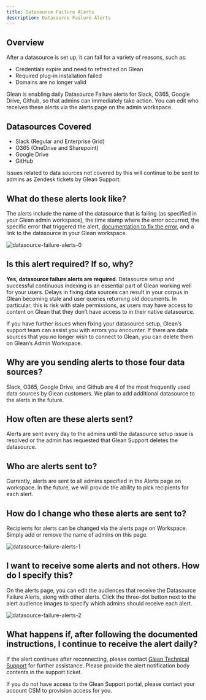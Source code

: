 ```yaml
---
title: Datasource Failure Alerts
description: Datasource Failure Alerts
---
```


## Overview

After a datasource is set up, it can fail for a variety of reasons, such as:

* Credentials expire and need to refreshed on Glean
* Required plug-in installation failed
* Domains are no longer valid

Glean is enabling daily Datasource Failure alerts for Slack, O365, Google Drive, Github, so that admins can immediately take action. You can edit who receives these alerts via the alerts page on the admin workspace.

## Datasources Covered

* Slack (Regular and Enterprise Grid)
* O365 (OneDrive and Sharepoint)
* Google Drive
* GitHub

Issues related to data sources not covered by this will continue to be sent to admins as Zendesk tickets by Glean Support.

## What do these alerts look like?

The alerts include the name of the datasource that is failing (as specified in your Glean admin workspace), the time stamp where the error occurred, the specific error that triggered the alert, [documentation to fix the error](https://support.glean.com/hc/en-us/sections/21066299704475-Glean-Error-Codes), and a link to the datasource in your Glean workspace.

![datasource-failure-alerts-0](/images/administration/datasource-failure-alerts-0.png)

## Is this alert required? If so, why?

**Yes, datasource failure alerts are required**. Datasource setup and successful continuous indexing is an essential part of Glean working well for your users. Delays in fixing data sources can result in your corpus in Glean becoming stale and user queries returning old documents. In particular, this is risk with stale permissions, as users may have access to content on Glean that they don’t have access to in their native datasource.

If you have further issues when fixing your datasource setup, Glean’s support team can assist you with errors you encounter. If there are data sources that you no longer wish to connect to Glean, you can delete them on Glean’s Admin Workspace.

## Why are you sending alerts to those four data sources?

Slack, O365, Google Drive, and Github are 4 of the most frequently used data sources by Glean customers. We plan to add additional datasource to the alerts in the future.

## How often are these alerts sent?

Alerts are sent every day to the admins until the datasource setup issue is resolved or the admin has requested that Glean Support deletes the datasource.

## Who are alerts sent to?

Currently, alerts are sent to all admins specified in the Alerts page on workspace. In the future, we will provide the ability to pick recipients for each alert.

## How do I change who these alerts are sent to?

Recipients for alerts can be changed via the alerts page on Workspace. Simply add or remove the name of admins on this page.

![datasource-failure-alerts-1](/images/administration/datasource-failure-alerts-1.png)

## I want to receive some alerts and not others. How do I specify this?

On the alerts page, you can edit the audiences that receive the Datasource Failure Alerts, along with other alerts. Click the three-dot button next to the alert audience images to specify which admins should receive each alert.

![datasource-failure-alerts-2](/images/administration/datasource-failure-alerts-2.png)

## What happens if, after following the documented instructions, I continue to receive the alert daily?

If the alert continues after reconnecting, please contact [Glean Technical Support](https://support.glean.com) for further assistance.  Please provide the alert notification body contents in the support ticket.

If you do not have access to the Glean Support portal, please contact your account CSM to provision access for you.
